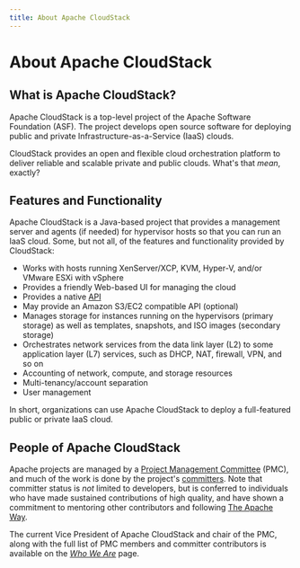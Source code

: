 ```yaml
---
title: About Apache CloudStack
---
```



<h1> About Apache CloudStack</h1>

<h2>What is Apache CloudStack?</h2>

Apache CloudStack is a top-level project of the Apache Software Foundation
(ASF). The project develops open source software for deploying public and
private Infrastructure-as-a-Service (IaaS) clouds.

CloudStack provides an open and flexible cloud orchestration platform to deliver
reliable and scalable private and public clouds. What's that *mean*, exactly?

<h2>Features and Functionality</h2>

Apache CloudStack is a Java-based project that provides a management server and
agents (if needed) for hypervisor hosts so that you can run an IaaS cloud. Some,
but not all, of the features and functionality provided by CloudStack:

- Works with hosts running XenServer/XCP, KVM, Hyper-V, and/or VMware ESXi with vSphere
- Provides a friendly Web-based UI for managing the cloud
- Provides a native [API](/api/)
- May provide an Amazon S3/EC2 compatible API (optional)
- Manages storage for instances running on the hypervisors (primary storage) as well as templates, snapshots, and ISO images (secondary storage)
- Orchestrates network services from the data link layer (L2) to some application layer (L7) services, such as DHCP, NAT, firewall, VPN, and so on
- Accounting of network, compute, and storage resources
- Multi-tenancy/account separation
- User management

In short, organizations can use Apache CloudStack to deploy a full-featured
public or private IaaS cloud.

<h2>People of Apache CloudStack</h2>

Apache projects are managed by a [Project Management
Committee](https://www.apache.org/dev/pmc.html#what-is-a-pmc) (PMC), and much of
the work is done by the project's
[committers](https://www.apache.org/dev/committers.html). Note that committer
status is *not* limited to developers, but is conferred to individuals who have
made sustained contributions of high quality, and have shown a commitment to
mentoring other contributors and following [The Apache
Way](https://theapacheway.com).

The current Vice President of Apache CloudStack and chair of the PMC, along with
the full list of PMC members and committer contributors is available on the
*[Who We Are](/who)* page.

<br/>
<LearnMore/>
